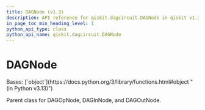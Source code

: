 ```yaml
---
title: DAGNode (v1.3)
description: API reference for qiskit.dagcircuit.DAGNode in qiskit v1.3
in_page_toc_min_heading_level: 1
python_api_type: class
python_api_name: qiskit.dagcircuit.DAGNode
---
```


# DAGNode

<Class id="qiskit.dagcircuit.DAGNode" isDedicatedPage={true} signature="qiskit.dagcircuit.DAGNode" modifiers="class">
  Bases: [`object`](https://docs.python.org/3/library/functions.html#object "(in Python v3.13)")

  Parent class for DAGOpNode, DAGInNode, and DAGOutNode.
</Class>

